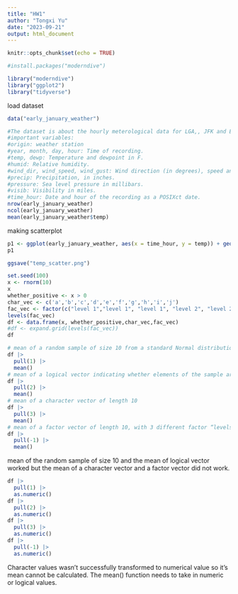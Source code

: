 ```yaml
---
title: "HW1"
author: "Tongxi Yu"
date: "2023-09-21"
output: html_document
---
```


```r
knitr::opts_chunk$set(echo = TRUE)
```


```r
#install.packages("moderndive")
```
```r
library("moderndive")
library("ggplot2")
library("tidyverse")
```
load dataset
```r
data("early_january_weather")
```

```r
#The dataset is about the hourly meterological data for LGA,, JFK and EWR in Janurary 2023. 
#important variables:
#origin: weather station
#year, month, day, hour: Time of recording.
#temp, dewp: Temperature and dewpoint in F.
#humid: Relative humidity.
#wind_dir, wind_speed, wind_gust: Wind direction (in degrees), speed and gust speed (in mph).
#precip: Precipitation, in inches.
#pressure: Sea level pressure in millibars.
#visib: Visibility in miles.
#time_hour: Date and hour of the recording as a POSIXct date.
nrow(early_january_weather)
ncol(early_january_weather)
mean(early_january_weather$temp)
```
making scatterplot
```r
p1 <- ggplot(early_january_weather, aes(x = time_hour, y = temp)) + geom_point(aes(color=humid))
p1

```
```r
ggsave("temp_scatter.png")
```
```r
set.seed(100)
x <- rnorm(10)
x
whether_positive <- x > 0
char_vec <- c('a','b','c','d','e','f','g','h','i','j')
fac_vec <- factor(c("level 1","level 1", "level 1", "level 2", "level 2", "level 2", "level 3","level 3","level 3","level 1" ))
levels(fac_vec)
df <- data.frame(x, whether_positive,char_vec,fac_vec)
#df <- expand.grid(levels(fac_vec))
df
```
```r
# mean of a random sample of size 10 from a standard Normal distribution
df |> 
  pull(1) |>
  mean()
# mean of a logical vector indicating whether elements of the sample are greater than 0
df |>
  pull(2) |>
  mean()
# mean of a character vector of length 10
df |>
  pull(3) |>
  mean()
# mean of a factor vector of length 10, with 3 different factor “levels”
df |>
  pull(-1) |>
  mean()
```
mean of the random sample of size 10 and the mean of logical vector worked but the mean of a character vector and a factor vector did not work.

```r
df |> 
  pull(1) |>
  as.numeric()
df |> 
  pull(2) |>
  as.numeric()
df |> 
  pull(3) |>
  as.numeric()
df |> 
  pull(-1) |>
  as.numeric()
```
Character values wasn't successfully transformed to numerical value so it's mean cannot be calculated. The mean() function needs to take in numeric or logical values.

